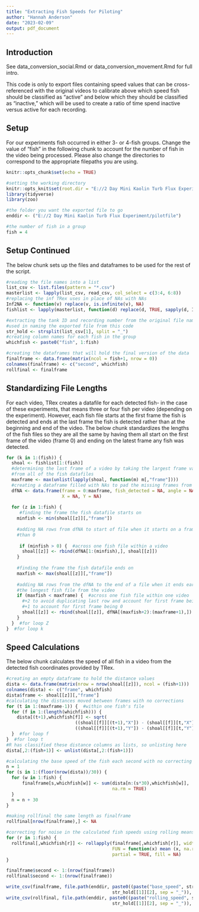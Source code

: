 ```yaml
---
title: "Extracting Fish Speeds for Piloting"
author: "Hannah Anderson"
date: "2023-02-09"
output: pdf_document
---
```


## Introduction

See data_conversion_social.Rmd or data_conversion_movement.Rmd for full intro.

This code is only to export files containing speed values that can be
cross-referenced with the original videos to calibrate above which speed fish
should be classified as "active" and below which they should be classified as
"inactive," which will be used to create a ratio of time spend inactive versus
active for each recording.


## Setup

For our experiments fish occurred in either 3- or 4-fish groups. Change the
value of "fish" in the following chunk to account for the number of fish in the
video being processed. Please also change the directories to correspond to
the appropriate filepaths you are using.

```r
knitr::opts_chunk$set(echo = TRUE)

#setting the working directory
knitr::opts_knit$set(root.dir = "E://2 Day Mini Kaolin Turb Flux Experiment/pilotfile/current")
library(tidyverse)
library(zoo)

#the folder you want the exported file to go
enddir <- ("E://2 Day Mini Kaolin Turb Flux Experiment/pilotfile")

#the number of fish in a group
fish = 4
```

## Setup Continued

The below chunk sets up the files and dataframes to be used for the rest of the
script.

```r
#reading the file names into a list
list_csv <- list.files(pattern = "*.csv")
masterlist <- lapply(list_csv, read_csv, col_select = c(3:4, 6:8))
#replacing the inf TRex uses in place of NAs with NAs
Inf2NA <- function(v) replace(v, is.infinite(v), NA)
fishlist <- lapply(masterlist, function(d) replace(d, TRUE, sapply(d, Inf2NA)))

#extracting the tank ID and recording number from the original file name to be
#used in naming the exported file from this code
str_hold <- strsplit(list_csv[1], split = "_")
#creating column names for each fish in the group
whichfish <- paste0("fish", 1:fish)

#creating the dataframes that will hold the final version of the data
finalframe <- data.frame(matrix(ncol = fish+1, nrow = 0))
colnames(finalframe) <- c("second", whichfish)
rollfinal <- finalframe
```

## Standardizing File Lengths

For each video, TRex creates a datafile for each detected fish- in the case of
these experiments, that means three or four fish per video (depending on the
experiment). However, each fish file starts at the first frame the fish is
detected and ends at the last frame the fish is detected rather than at the
beginning and end of the video. The below chunk standardizes the lengths of
the fish files so they are all the same by having them all start on the first
frame of the video (frame 0) and ending on the latest frame any fish was
detected.

```r
for (k in 1:(fish)) {
  shoal <- fishlist[1:(fish)]
  #determining the last frame of a video by taking the largest frame value
  #from all of the fish datafiles
  maxframe <- max(unlist(lapply(shoal, function(m) m[,"frame"])))
  #creating a dataframe filled with NAs to pad the missing frames from each file
  dfNA <- data.frame(frame = 0:maxframe, fish_detected = NA, angle = NA,
                     X = NA, Y = NA)
  
  for (z in 1:fish) {
     #finding the frame the fish datafile starts on
    minfish <- min(shoal[[z]][,"frame"])
    
    #adding NA rows from dfNA to start of file when it starts on a frame later
    #than 0
   
     if (minfish > 0) {  #across one fish file within a video
      shoal[[z]] <- rbind(dfNA[1:(minfish),], shoal[[z]])
    }
    
    #finding the frame the fish datafile ends on
    maxfish <- max(shoal[[z]][,"frame"])
    
    #adding NA rows from the dfNA to the end of a file when it ends earlier than
    #the longest fish file from the video
    if (maxfish < maxframe) {  #across one fish file within one video
      #+2 to avoid duplicating last row and account for first frame being 0,
      #+1 to account for first frame being 0
      shoal[[z]] <- rbind(shoal[[z]], dfNA[(maxfish+2):(maxframe+1),])
    }
  }  #for loop Z
}  #for loop k
```

## Speed Calculations

The below chunk calculates the speed of all fish in a video from the detected
fish coordinates provided by TRex.

```r
#creating an empty dataframe to hold the distance values
dista <- data.frame(matrix(nrow = nrow(shoal[[z]]), ncol = (fish+1)))
colnames(dista) <- c("frame", whichfish)
dista$frame <- shoal[[z]][,"frame"]
#calculating the distances moved between frames with no corrections
for (t in 1:(maxframe-1)) {  #within one fish's file
  for (f in 1:(length(whichfish))) {
    dista[(t+1),whichfish[f]] <- sqrt(
                          ((shoal[[f]][(t+1),"X"]) - (shoal[[f]][t,"X"]))^2 +
                          ((shoal[[f]][(t+1),"Y"]) - (shoal[[f]][t,"Y"]))^2)
  }  #for loop f
}  #for loop t
#R has classified these distance columns as lists, so unlisting here
dista[,2:(fish+1)] <- unlist(dista[,2:(fish+1)])

#calculating the base speed of the fish each second with no correcting
n = 1
for (s in 1:(floor(nrow(dista))/30)) {
  for (w in 1:fish) {
      finalframe[s,whichfish[w]] <- sum(dista[n:(s*30),whichfish[w]],
                                        na.rm = TRUE)
  }
  n = n + 30
}

#making rollfinal the same length as finalframe
rollfinal[nrow(finalframe),] <- NA

#correcting for noise in the calculated fish speeds using rolling means
for (r in 1:fish) {
  rollfinal[,whichfish[r]] <- rollapply(finalframe[,whichfish[r]], width = 7,
                                        FUN = function(x) mean (x, na.rm = TRUE),
                                        partial = TRUE, fill = NA)
}

finalframe$second <- 1:(nrow(finalframe))
rollfinal$second <- 1:(nrow(finalframe))

write_csv(finalframe, file.path(enddir, paste0((paste("base_speed", str_hold[[1]][1],
                                        str_hold[[1]][2], sep = "_")), ".csv")))
write_csv(rollfinal, file.path(enddir, paste0((paste("rolling_speed", str_hold[[1]][1],
                                        str_hold[[1]][2], sep = "_")), ".csv")))
```

